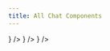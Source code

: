 ```yaml
---
title: All Chat Components
---
```


<Cards>
  <Card
    title="<CopilotChat />"
    description="The CopilotChat component, providing a chat interface for interacting with your copilot."
    href="/reference/components/chat/CopilotChat"
    icon={<LinkIcon />}
  />
  <Card
    title="<CopilotPopup />"
    description="The CopilotPopup component, providing a popup interface for interacting with your copilot."
    href="/reference/components/chat/CopilotPopup"
    icon={<LinkIcon />}
  />
  <Card
    title="<CopilotSidebar />>"
    description="The CopilotSidebar component, providing a sidebar interface for interacting with your copilot."
    href="/reference/components/chat/CopilotSidebar"
    icon={<LinkIcon />}
  />
</Cards>

